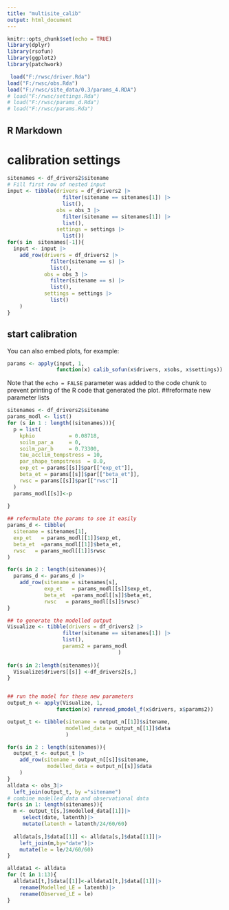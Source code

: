 ```yaml
---
title: "multisite_calib"
output: html_document
---
```


```r
knitr::opts_chunk$set(echo = TRUE)
library(dplyr)
library(rsofun)
library(ggplot2)
library(patchwork)

 load("F:/rwsc/driver.Rda")
load("F:/rwsc/obs.Rda")
load("F:/rwsc/site_data/0.3/params_4.RDA")
# load("F:/rwsc/settings.Rda")
# load("F:/rwsc/params_d.Rda")
# load("F:/rwsc/params.Rda")
```

## R Markdown

# calibration settings

```r
sitenames <- df_drivers2$sitename
# Fill first row of nested input
input <- tibble(drivers = df_drivers2 |>
                  filter(sitename == sitenames[1]) |>
                  list(),
                obs = obs_3 |>
                  filter(sitename == sitenames[1]) |>
                  list(),
                settings = settings |>
                  list())
for(s in  sitenames[-1]){
  input <- input |>
    add_row(drivers = df_drivers2 |>
              filter(sitename == s) |>
              list(),
            obs = obs_3 |>
              filter(sitename == s) |>
              list(),
            settings = settings |>
              list()
    )
}
```

## start calibration

You can also embed plots, for example:

```r
params <- apply(input, 1, 
                function(x) calib_sofun(x$drivers, x$obs, x$settings))
```

Note that the `echo = FALSE` parameter was added to the code chunk to prevent printing of the R code that generated the plot.
##reformate new parameter lists
```r
sitenames <- df_drivers2$sitename
params_modl <- list()
for (s in 1 : length((sitenames))){
  p = list(
    kphio           = 0.08718,
    soilm_par_a     = 0,
    soilm_par_b     = 0.73300,
    tau_acclim_tempstress = 10,
    par_shape_tempstress  = 0.0,
    exp_et = params[[s]]$par[["exp_et"]],
    beta_et = params[[s]]$par[["beta_et"]],
    rwsc = params[[s]]$par[["rwsc"]]
  )
  params_modl[[s]]<-p
  
}

## reformulate the params to see it easily
params_d <- tibble(
  sitename = sitenames[1],
  exp_et   = params_modl[[1]]$exp_et,
  beta_et  =params_modl[[1]]$beta_et,
  rwsc   = params_modl[[1]]$rwsc
)

for(s in 2 : length(sitenames)){
  params_d <- params_d |>
    add_row(sitename = sitenames[s],
            exp_et   = params_modl[[s]]$exp_et,
            beta_et  =params_modl[[s]]$beta_et,
            rwsc   = params_modl[[s]]$rwsc)
}

## to generate the modelled output
Visualize <- tibble(drivers = df_drivers2 |>
                  filter(sitename == sitenames[1]) |>
                  list(),
                  params2 = params_modl 
                                    )
                
for(s in 2:length(sitenames)){
  Visualize$drivers[[s]] <-df_drivers2[s,]
}


## run the model for these new parameters
output_n <- apply(Visualize, 1, 
                function(x) runread_pmodel_f(x$drivers, x$params2))

```



```r
output_t <- tibble(sitename = output_n[[1]]$sitename,
                   modelled_data = output_n[[1]]$data 
                   )

for(s in 2 : length(sitenames)){
  output_t <- output_t |>
    add_row(sitename = output_n[[s]]$sitename,
             modelled_data = output_n[[s]]$data 
    )
}
alldata <- obs_3|>
  left_join(output_t, by ="sitename")
# combine modelled data and observational data 
for(s in 1: length(sitenames)){
  m <- output_t[s,]$modelled_data[[1]]|>
     select(date, latenth)|>
     mutate(latenth = latenth/24/60/60)
  
  alldata[s,]$data[[1]] <- alldata[s,]$data[[1]]|>
    left_join(m,by="date")|>
    mutate(le = le/24/60/60)
}
```

```r
alldata1 <- alldata 
for (t in 1:13){
  alldata1[t,]$data[[1]]<-alldata1[t,]$data[[1]]|>
    rename(Modelled_LE = latenth)|>
    rename(Observed_LE = le)
}



```

